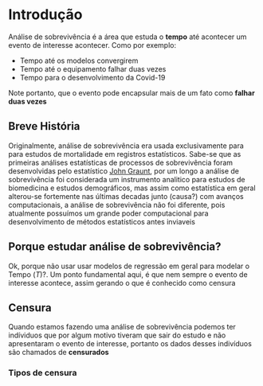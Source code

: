 # Introdução


Análise de sobrevivência é a área que estuda o **tempo** até acontecer um evento de interesse acontecer. Como por exemplo:

* Tempo até os modelos convergirem
* Tempo até o equipamento falhar duas vezes
* Tempo para o desenvolvimento da Covid-19

Note portanto, que o evento pode encapsular mais de um fato como  **falhar duas vezes**

## Breve História

Originalmente, análise de sobrevivência era usada exclusivamente para para estudos de mortalidade em registros estatísticos. Sabe-se que as primeiras análises estatísticas de processos de sobrevivência foram desenvolvidas pelo estatístico [John Graunt](https://en.wikipedia.org/wiki/John_Graunt), por um longo a análise de sobrevivência foi considerada um instrumento analitico para estudos de biomedicina  e estudos demográficos, mas assim como estatística em geral alterou-se fortemente nas últimas decadas junto (causa?) com avanços computacionais, a análise de sobrevivência não foi diferente, pois atualmente possuímos um grande poder computacional para desenvolvimento de métodos estatísticos antes inviaveis

## Porque estudar análise de sobrevivência?
Ok, porque não usar usar modelos de regressão em geral para modelar o Tempo (*T*)?. Um ponto fundamental aqui, é que nem sempre o evento de interesse acontece, assim gerando o que é conhecido como censura

## Censura
Quando estamos fazendo uma análise de sobrevivência podemos ter indíviduos que por algum motivo tiveram que sair do estudo e não apresentaram o evento de interesse, portanto os dados desses indivíduos são chamados de **censurados**

### Tipos de censura
